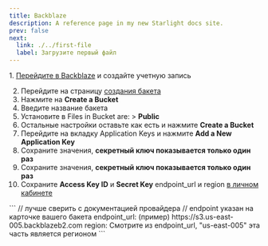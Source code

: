 ```yaml
---
title: Backblaze
description: A reference page in my new Starlight docs site.
prev: false
next:
  link: ./../first-file
  label: Загрузите первый файл
---
```


<Steps>
1. <a href="https://www.backblaze.com/" target="blank">Перейдите в Backblaze</a> и создайте учетную запись

2. Перейдите на страницу <a href="https://secure.backblaze.com/b2_buckets.htm" target="blank">создания бакета</a>
3. Нажмите на **Create a Bucket**
4. Введите название бакета
5. Установите в Files in Bucket are: > **Public**
6. Остальные настройки оставьте как есть и нажмите **Create a Bucket**
7. Перейдите на вкладку Application Keys и нажмите **Add a New Application Key**
8. Сохраните значения, **секретный ключ показывается только один раз**
9. Сохраните значения, **секретный ключ показывается только один раз**
10. Сохраните **Access Key ID** и **Secret Key** endpoint_url и region [в личном кабинете](https://admin.defaultuploader.com)
</Steps>
<Aside title="File endpoint и Region">
  ```
  // лучше сверить с документацией провайдера
  // endpoint указан на карточке вашего бакета
  endpoint_url: (пример) https://s3.us-east-005.backblazeb2.com
  region: Смотрите из endpoint_url, "us-east-005" эта часть является регионом
  ```
</Aside>


